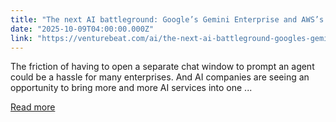 ```yaml
---
title: "The next AI battleground: Google’s Gemini Enterprise and AWS’s Quick Suite bring full-stack, in-context AI to the workplace"
date: "2025-10-09T04:00:00.000Z"
link: "https://venturebeat.com/ai/the-next-ai-battleground-googles-gemini-enterprise-and-awss-quick-suite"
---
```


The friction of having to open a separate chat window to prompt an agent could be a hassle for many enterprises. And AI companies are seeing an opportunity to bring more and more AI services into one ...

[Read more](https://venturebeat.com/ai/the-next-ai-battleground-googles-gemini-enterprise-and-awss-quick-suite)
